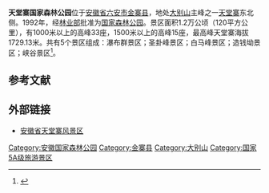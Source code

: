 {{中国自然保护单位
|级别 = 国家森林公园
|名称 = 天堂寨国家森林公园
|子项 = 
|图片 = 
|图片大小 = 
|说明 = 
|省名 = 
|市/县名 = 
|所在 = [[安徽省|安徽省]][[六安市|六安市]][[金寨县|金寨县]]
|分类 = 
|面积 = 1.2万公顷
|建立时间 = 1992年11月
}}

'''天堂寨国家森林公园'''位于[[安徽省|安徽省]][[六安市|六安市]][[金寨县|金寨县]]，地处[[大别山|大别山]]主峰之一[[天堂寨|天堂寨]]东北侧。1992年，经[[林业部|林业部]]批准为[[国家森林公园|国家森林公园]]。景区面积1.2万公顷（120平方公里），有1000米以上的高峰33座，1500米以上的高峰15座，最高峰天堂寨海拔1729.13米。共有5个景区组成：瀑布群景区；圣卦峰景区；白马峰景区；造钱坳景区；峡谷景区<ref>{{Cite web |url=http://www.ttzly.com/display.asp?id=524 |title=天堂寨风景区导游词 |access-date=2010-09-14 |archive-date=2020-04-05 |archive-url=https://web.archive.org/web/20200405161338/http://www.ttzly.com/display.asp?id=524 |dead-url=no }}</ref>。

==参考文献==
{{reflist}}

{{coord|31|07|31|N|115|46|23|E|display=title|scale:100000}}

==外部链接==
* [http://www.ttzly.com/ 安徽省天堂寨风景区] {{Wayback|url=http://www.ttzly.com/ |date=20210213215428 }}

{{中华人民共和国国家森林公园|3}}
[[Category:安徽国家森林公园|Category:安徽国家森林公园]]
[[Category:金寨县|Category:金寨县]]
[[Category:大别山|Category:大别山]]
[[Category:国家5A级旅游景区|Category:国家5A级旅游景区]]